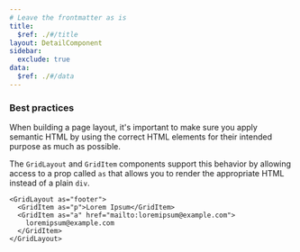 ```yaml
---
# Leave the frontmatter as is
title:
  $ref: ./#/title
layout: DetailComponent
sidebar:
  exclude: true
data:
  $ref: ./#/data
---
```


### Best practices

When building a page layout, it's important to make sure you apply semantic HTML by using the correct HTML elements for their intended purpose as much as possible.

The `GridLayout` and `GridItem` components support this behavior by allowing access to a prop called `as` that allows you to render the appropriate HTML instead of a plain `div`.

```tsx
<GridLayout as="footer">
  <GridItem as="p">Lorem Ipsum</GridItem>
  <GridItem as="a" href="mailto:loremipsum@example.com">
    loremipsum@example.com
  </GridItem>
</GridLayout>
```
